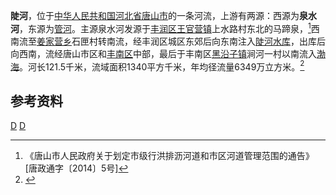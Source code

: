 {{Otheruses|陡河|other=同名或類似名的其它條目描述}}
'''陡河'''，位于[[中华人民共和国|中华人民共和国]][[河北省|河北省]][[唐山市|唐山市]]的一条河流，上游有两源：西源为'''泉水河'''，东源为[[管河|管河]]。主源泉水河发源于[[丰润区|丰润区]][[王官营镇|王官营镇]]上水路村东北的马蹄泉，<ref>《唐山市人民政府关于划定市级行洪排沥河道和市区河道管理范围的通告》[唐政通字〔2014〕5号]</ref>西南流至[[姜家营乡|姜家营乡]]石匣村转南流，经丰润区城区东郊后向东南注入[[陡河水库|陡河水库]]，出库后向西南，流经唐山市区和[[丰南区|丰南区]]中部，最后于丰南区[[黑沿子镇|黑沿子镇]]涧河一村以南流入[[渤海|渤海]]。河长121.5千米，流域面积1340平方千米，年均径流量6349万立方米。<ref name="中国河湖大典">{{cite book zh |author=《[[中国河湖大典|中国河湖大典]]》编纂委员会 |title=《中国河湖大典·海河卷》 |format=M |edition=1 |location=北京 |publisher=中国水利水电出版社 |date=2013年1月 |pages=255页 |id= ISBN 978-7-5170-0563-6}}</ref>
==参考资料==
{{reflist}}
{{China-river-stub}}
[[Category:河北河流|D]]
[[Category:唐山地理|D]]